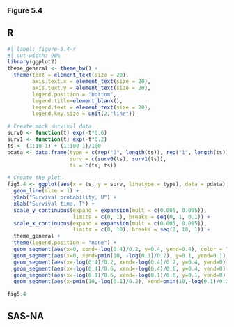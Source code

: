 ### Figure 5.4

::: {.panel-tabset}

## R

```r
#| label: figure-5.4-r
#| out-width: 90%
library(ggplot2)
theme_general <- theme_bw() +
  theme(text = element_text(size = 20), 
        axis.text.x = element_text(size = 20), 
        axis.text.y = element_text(size = 20),
        legend.position = "bottom", 
        legend.title=element_blank(),
        legend.text = element_text(size = 20),
        legend.key.size = unit(2,"line"))

# Create mock survival data
surv0 <- function(t) exp(-t*0.6)
surv1 <- function(t) exp(-t*0.2)
ts <- (1:10-1) + (1:100-1)/100
pdata <- data.frame(type = c(rep("0", length(ts)), rep("1", length(ts))),
                    surv = c(surv0(ts), surv1(ts)), 
                    ts = c(ts, ts))

# Create the plot
fig5.4 <- ggplot(aes(x = ts, y = surv, linetype = type), data = pdata) +
  geom_line(size = 1) +
  ylab("Survival probability, U") +
  xlab("Survival time, T") +
  scale_y_continuous(expand = expansion(mult = c(0.005, 0.005)), 
                     limits = c(0, 1), breaks = seq(0, 1, 0.1)) +
  scale_x_continuous(expand = expansion(mult = c(0.005, 0.015)), 
                     limits = c(0, 10), breaks = seq(0, 10, 1)) +
  theme_general + 
  theme(legend.position = "none") + 
  geom_segment(aes(x=0, xend=-log(0.4)/0.2, y=0.4, yend=0.4), color = "grey", size = 1) + 
  geom_segment(aes(x=0, xend=pmin(10, -log(0.1)/0.2), y=0.1, yend=0.1), color = "grey", size = 1) + 
  geom_segment(aes(x=-log(0.4)/0.2, xend=-log(0.4)/0.2, y=0.4, yend=0), color = "grey", size = 1) +
  geom_segment(aes(x=-log(0.4)/0.6, xend=-log(0.4)/0.6, y=0.4, yend=0), color = "grey", size = 1) +
  geom_segment(aes(x=-log(0.1)/0.6, xend=-log(0.1)/0.6, y=0.1, yend=0), color = "grey", size = 1) +
  geom_segment(aes(x=pmin(10,-log(0.1)/0.2), xend=pmin(10,-log(0.1)/0.2), y=0.1, yend=0), color = "grey", size = 1) 

fig5.4
```

## SAS-NA

:::

